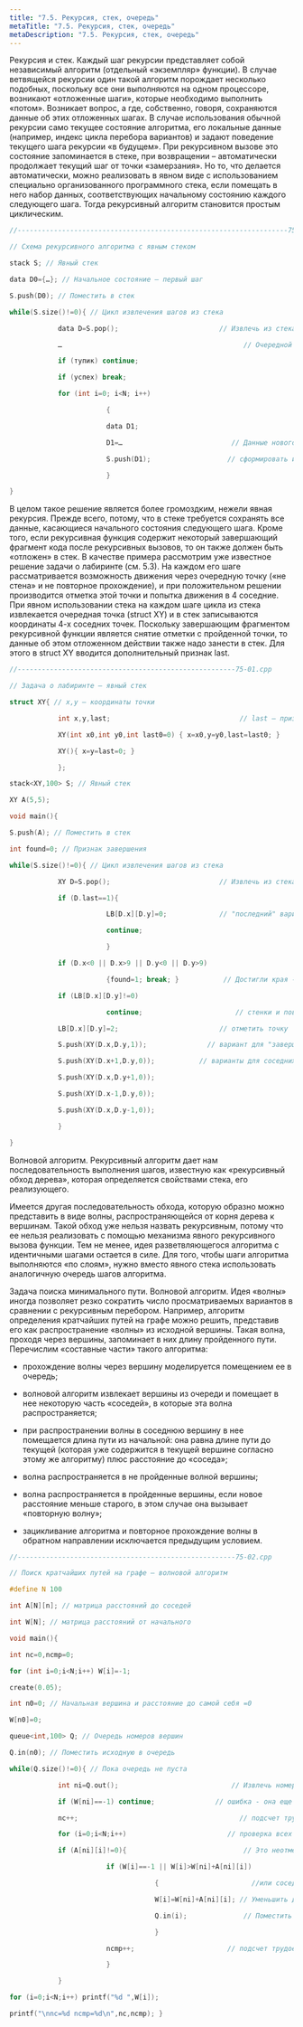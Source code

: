 ```yaml
---
title: "7.5. Рекурсия, стек, очередь"
metaTitle: "7.5. Рекурсия, стек, очередь"
metaDescription: "7.5. Рекурсия, стек, очередь"
---
```


Рекурсия и стек. Каждый шаг рекурсии представляет собой независимый алгоритм (отдельный «экземпляр» функции). В случае ветвящейся рекурсии один такой алгоритм порождает несколько подобных, поскольку все они выполняются на одном процессоре, возникают «отложенные шаги», которые необходимо выполнить «потом». Возникает вопрос, а где, собственно, говоря, сохраняются данные об этих отложенных шагах. В случае использования обычной рекурсии само текущее состояние алгоритма, его локальные данные (например, индекс цикла перебора вариантов) и задают поведение текущего шага рекурсии «в будущем». При рекурсивном вызове это состояние запоминается в стеке, при возвращении – автоматически продолжает текущий шаг от точки «замерзания». Но то, что делается автоматически, можно реализовать в явном виде с использованием специально организованного программного стека, если помещать в него набор данных, соответствующих начальному состоянию каждого следующего шага. Тогда рекурсивный алгоритм становится простым циклическим.

```cpp
//-------------------------------------------------------------------75-00.cpp

// Схема рекурсивного алгоритма с явным стеком

stack S; // Явный стек

data D0={…}; // Начальное состояние – первый шаг

S.push(D0); // Поместить в стек

while(S.size()!=0){ // Цикл извлечения шагов из стека

            data D=S.pop();                         // Извлечь из стека данные нового шага

            …                                             // Очередной шаг

            if (тупик) continue;

            if (успех) break;

            for (int i=0; i<N; i++)

                        {

                        data D1;

                        D1=…                           // Данные нового шага

                        S.push(D1);                   // сформировать и поместить в стек

                        }

}
```

В целом такое решение является более громоздким, нежели явная рекурсия. Прежде всего, потому, что в стеке требуется сохранять все данные, касающиеся начального состояния следующего шага. Кроме того, если рекурсивная функция содержит некоторый завершающий фрагмент кода после рекурсивных вызовов, то он также должен быть «отложен» в стек. В качестве примера рассмотрим уже известное решение задачи о лабиринте (см. 5.3). На каждом его шаге рассматривается возможность движения через очередную точку («не стена» и не повторное прохождение), и при положительном решении производится отметка этой точки и попытка движения в 4 соседние. При явном использовании стека на каждом шаге цикла из стека извлекается очередная точка (struct XY) и в стек записываются координаты 4-х соседних точек. Поскольку завершающим фрагментом рекурсивной функции является снятие отметки с пройденной точки, то данные об этом отложенном действии также надо занести в стек. Для этого в struct XY вводится дополнительный признак last.

```cpp
//------------------------------------------------------75-01.cpp

// Задача о лабиринте – явный стек

struct XY{ // x,y – координаты точки

            int x,y,last;                                // last – признак «последнего» шага

            XY(int x0,int y0,int last0=0) { x=x0,y=y0,last=last0; }

            XY(){ x=y=last=0; }

            };

stack<XY,100> S; // Явный стек

XY A(5,5);

void main(){

S.push(A); // Поместить в стек

int found=0; // Признак завершения

while(S.size()!=0){ // Цикл извлечения шагов из стека

            XY D=S.pop();                           // Извлечь из стека данные нового шага

            if (D.last==1){

                        LB[D.x][D.y]=0;             // "последний" вариант - снять отметку

                        continue;

                        }

            if (D.x<0 || D.x>9 || D.y<0 || D.y>9)

                        {found=1; break; }           // Достигли края - выйти из цикла

            if (LB[D.x][D.y]!=0)

                        continue;                       // стенки и повторы – завершить шаг

            LB[D.x][D.y]=2;                         // отметить точку

            S.push(XY(D.x,D.y,1));               // вариант для "завершения" шага рекурсии

            S.push(XY(D.x+1,D.y,0));           // варианты для соседних точек

            S.push(XY(D.x,D.y+1,0));

            S.push(XY(D.x-1,D.y,0));

            S.push(XY(D.x,D.y-1,0));

            }

}
```

Волновой алгоритм. Рекурсивный алгоритм дает нам последовательность выполнения шагов, известную как «рекурсивный обход дерева», которая определяется свойствами стека, его реализующего.

Имеется другая последовательность обхода, которую образно можно представить в виде волны, распространяющейся от корня дерева к вершинам. Такой обход уже нельзя назвать рекурсивным, потому что ее нельзя реализовать с помощью механизма явного рекурсивного вызова функции. Тем не менее, идея разветвляющегося алгоритма с идентичными шагами остается в силе. Для того, чтобы шаги алгоритма выполняются «по слоям», нужно вместо явного стека использовать аналогичную очередь шагов алгоритма.

Задача поиска минимального пути. Волновой алгоритм. Идея «волны» иногда позволяет резко сократить число просматриваемых вариантов в сравнении с рекурсивным перебором. Например, алгоритм определения кратчайших путей на графе можно решить, представив его как распространение «волны» из исходной вершины. Такая волна, проходя через вершины, запоминает в них длину пройденного пути. Перечислим «составные части» такого алгоритма:

- прохождение волны через вершину моделируется помещением ее в очередь;

- волновой алгоритм извлекает вершины из очереди и помещает в нее некоторую часть «соседей», в которые эта волна распространяется;

- при распространении волны в соседнюю вершину в нее помещается длина пути из начальной: она равна длине пути до текущей (которая уже содержится в текущей вершине согласно этому же алгоритму) плюс расстояние до «соседа»;

- волна распространяется в не пройденные волной вершины;

- волна распространяется в пройденные вершины, если новое расстояние меньше старого, в этом случае она вызывает «повторную волну»;

- зацикливание алгоритма и повторное прохождение волны в обратном направлении исключается предыдущим условием.

```cpp
//------------------------------------------------------75-02.cpp

// Поиск кратчайших путей на графе – волновой алгоритм

#define N 100

int A[N][n]; // матрица расстояний до соседей

int W[N]; // матрица расстояний от начального

void main(){

int nc=0,ncmp=0;

for (int i=0;i<N;i++) W[i]=-1;

create(0.05);

int n0=0; // Начальная вершина и расстояние до самой себя =0

W[n0]=0;

queue<int,100> Q; // Очередь номеров вершин

Q.in(n0); // Поместить исходную в очередь

while(Q.size()!=0){ // Пока очередь не пуста

            int ni=Q.out();                            // Извлечь номер очередной вершины

            if (W[ni]==-1) continue;               // ошибка - она еще не пройдена

            nc++;                                        // подсчет трудоемкости алгоритма

            for (i=0;i<N;i++)                         // проверка всех соседей

            if (A[ni][i]!=0){                             // Это неотмеченный сосед

                        if (W[i]==-1 || W[i]>W[ni]+A[ni][i])

                                    {                       //или сосед с более длинным путем

                                    W[i]=W[ni]+A[ni][i]; // Уменьшить длину пути до него

                                    Q.in(i);              // Поместить в очередь (вторая волна)

                                    }

                        ncmp++;                       // подсчет трудоемкости алгоритма

                        }

            }

for (i=0;i<N;i++) printf("%d ",W[i]);

printf("\nnc=%d ncmp=%d\n",nc,ncmp); }
```
